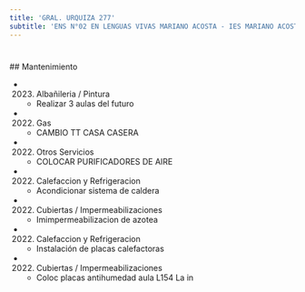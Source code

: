 ```yaml
---
title: 'GRAL. URQUIZA 277'
subtitle: 'ENS N°02 EN LENGUAS VIVAS MARIANO ACOSTA - IES MARIANO ACOSTA - ESEA EN DANZA RAMICONE CURSO VOCACIONAL DE FOLKLORE N° 06'
---
```


#


 ## Mantenimiento

*  (2023) Albañileria / Pintura 
    + Realizar 3 aulas del futuro

*  (2022) Gas 
    + CAMBIO TT CASA CASERA

*  (2022) Otros Servicios 
    + COLOCAR PURIFICADORES DE AIRE

*  (2022) Calefaccion y Refrigeracion 
    + Acondicionar sistema de caldera

*  (2022) Cubiertas / Impermeabilizaciones 
    + Imimpermeabilizacion de azotea

*  (2022) Calefaccion y Refrigeracion 
    + Instalación de placas calefactoras

*  (2022) Cubiertas / Impermeabilizaciones 
    + Coloc placas antihumedad aula L154 La in



